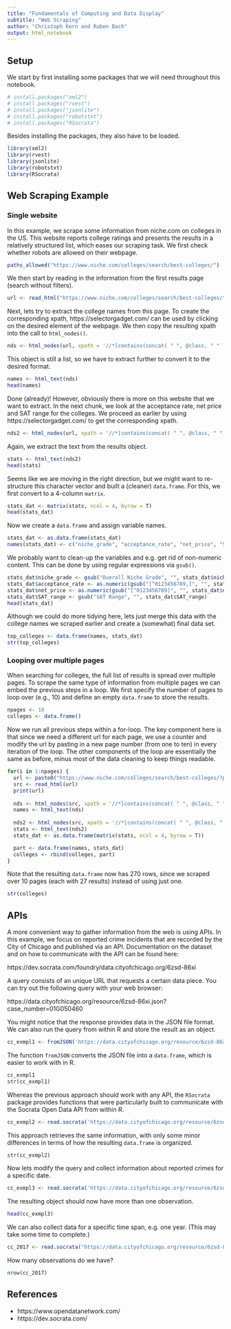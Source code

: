 ---
title: "Fundamentals of Computing and Data Display"
subtitle: "Web Scraping"
author: "Christoph Kern and Ruben Bach"
output: html_notebook
---

## Setup

We start by first installing some packages that we will need throughout this notebook.

```{r}
# install.packages("xml2")
# install.packages("rvest")
# install.packages("jsonlite")
# install.packages("robotstxt")
# install.packages("RSocrata")
```

Besides installing the packages, they also have to be loaded.

```{r}
library(xml2)
library(rvest)
library(jsonlite)
library(robotstxt)
library(RSocrata)
```

## Web Scraping Example

### Single website

In this example, we scrape some information from niche.com on colleges in the US. This website reports college ratings and presents the results in a relatively structured list, which eases our scraping task. We first check whether robots are allowed on their webpage.

```{r}
paths_allowed("https://www.niche.com/colleges/search/best-colleges/")
```

We then start by reading in the information from the first results page (search without filters).

```{r}
url <- read_html("https://www.niche.com/colleges/search/best-colleges/")
```

Next, lets try to extract the college names from this page. To create the corresponding xpath, https://selectorgadget.com/ can be used by clicking on the desired element of the webpage. We then copy the resulting xpath into the call to `html_nodes()`.

```{r}
nds <- html_nodes(url, xpath = '//*[contains(concat( " ", @class, " " ), concat( " ", "search-result__title", " " ))]')
```

This object is still a list, so we have to extract further to convert it to the desired format.

```{r}
names <- html_text(nds)
head(names)
```

Done (already)! However, obviously there is more on this website that we want to extract. In the next chunk, we look at the acceptance rate, net price and SAT range for the colleges. We proceed as earlier by using https://selectorgadget.com/ to get the corresponding xpath. 

```{r}
nds2 <- html_nodes(url, xpath = '//*[contains(concat( " ", @class, " " ), concat( " ", "search-result-fact-list__item", " " ))]')
```

Again, we extract the text from the results object.

```{r}
stats <- html_text(nds2)
head(stats)
```

Seems like we are moving in the right direction, but we might want to re-structure this character vector and built a (cleaner) `data.frame`. For this, we first convert to a 4-column `matrix`.  

```{r}
stats_dat <- matrix(stats, ncol = 4, byrow = T)
head(stats_dat)
```

Now we create a `data.frame` and assign variable names.

```{r}
stats_dat <- as.data.frame(stats_dat)
names(stats_dat) <- c("niche_grade", "acceptance_rate", "net_price", "SAT_range")
```

We probably want to clean-up the variables and e.g. get rid of non-numeric content. This can be done by using regular expressions via `gsub()`.

```{r}
stats_dat$niche_grade <- gsub("Overall Niche Grade", "", stats_dat$niche_grade)
stats_dat$acceptance_rate <- as.numeric(gsub("[^0123456789,]", "", stats_dat$acceptance_rate))
stats_dat$net_price <- as.numeric(gsub("[^0123456789]", "", stats_dat$net_price))
stats_dat$SAT_range <- gsub("SAT Range", "", stats_dat$SAT_range)
head(stats_dat)
```

Although we could do more tidying here, lets just merge this data with the college names we scraped earlier and create a (somewhat) final data set.

```{r}
top_colleges <- data.frame(names, stats_dat)
str(top_colleges)
```

### Looping over multiple pages

When searching for colleges, the full list of results is spread over multiple pages. To scrape the same type of information from multiple pages we can embed the previous steps in a loop. We first specify the number of pages to loop over (e.g., 10) and define an empty `data.frame` to store the results.

```{r}
npages <- 10
colleges <- data.frame()
```

Now we run all previous steps within a for-loop. The key component here is that since we need a different url for each page, we use a counter and modify the url by pasting in a new page number (from one to ten) in every iteration of the loop. The other components of the loop are essentially the same as before, minus most of the data cleaning to keep things readable.

```{r}
for(i in 1:npages) {
  url <- paste0("https://www.niche.com/colleges/search/best-colleges/?page=",i, sep = "")
  src <- read_html(url)
  print(url)
  
  nds <- html_nodes(src, xpath = '//*[contains(concat( " ", @class, " " ), concat( " ", "search-result__title", " " ))]')
  names <- html_text(nds)
  
  nds2 <- html_nodes(src, xpath = '//*[contains(concat( " ", @class, " " ), concat( " ", "search-result-fact-list__item", " " ))]')
  stats <- html_text(nds2)
  stats_dat <- as.data.frame(matrix(stats, ncol = 4, byrow = T))

  part <- data.frame(names, stats_dat)
  colleges <- rbind(colleges, part)
}
```

Note that the resulting `data.frame` now has 270 rows, since we scraped over 10 pages (each with 27 results) instead of using just one.

```{r}
str(colleges)
```

## APIs

A more convenient way to gather information from the web is using APIs. In this example, we focus on reported crime incidents that are recorded by the City of Chicago and published via an API. Documentation on the dataset and on how to communicate with the API can be found here:

https://dev.socrata.com/foundry/data.cityofchicago.org/6zsd-86xi

A query consists of an unique URL that requests a certain data piece. You can try out the following query with your web browser:

https://data.cityofchicago.org/resource/6zsd-86xi.json?case_number=01G050460

You might notice that the response provides data in the JSON file format. We can also run the query from within R and store the result as an object.

```{r}
cc_exmpl1 <- fromJSON('https://data.cityofchicago.org/resource/6zsd-86xi.json?case_number=01G050460')
```

The function `fromJSON` converts the JSON file into a `data.frame`, which is easier to work with in R. 

```{r}
cc_exmpl1
str(cc_exmpl1)
```

Whereas the previous approach should work with any API, the `RSocrata` package provides functions that were particularly built to communicate with the Socrata Open Data API from within R. 

```{r}
cc_exmpl2 <- read.socrata('https://data.cityofchicago.org/resource/6zsd-86xi.json?case_number=01G050460')
```

This approach retrieves the same information, with only some minor differences in terms of how the resulting `data.frame` is organized.

```{r}
str(cc_exmpl2)
```

Now lets modify the query and collect information about reported crimes for a specific date.

```{r}
cc_exmpl3 <- read.socrata('https://data.cityofchicago.org/resource/6zsd-86xi.json?date=2018-05-01')
```

The resulting object should now have more than one observation.

```{r}
head(cc_exmpl3)
```

We can also collect data for a specific time span, e.g. one year. (This may take some time to complete.)

```{r}
cc_2017 <- read.socrata("https://data.cityofchicago.org/resource/6zsd-86xi.json?$where=date between '2017-01-01' and '2017-12-31'")
```

How many observations do we have?

```{r}
nrow(cc_2017)
```

## References

* https://www.opendatanetwork.com/
* https://dev.socrata.com/